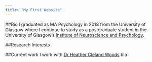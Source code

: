 ```yaml
---
title: "My First Website"
---
```

##Bio
I graduated as MA Psychology in 2018 from the University of Glasgow where I continue to study as a postgraduate student in the University of Glasgow's
[Institute of Neuroscience and Psychology](http://www.gla.ac.uk/researchinstitutes/neurosciencepsychology/).


##Research Interests

##Current work
I work with [Dr Heather Cleland Woods](http://supervisor/website)
bla